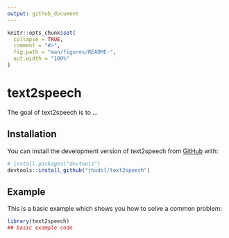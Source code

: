 ```yaml
---
output: github_document
---
```


<!-- README.md is generated from README.Rmd. Please edit that file -->

```r
knitr::opts_chunk$set(
  collapse = TRUE,
  comment = "#>",
  fig.path = "man/figures/README-",
  out.width = "100%"
)
```

# text2speech

<!-- badges: start -->
<!-- badges: end -->

The goal of text2speech is to ...

## Installation

You can install the development version of text2speech from [GitHub](https://github.com/) with:

``` r
# install.packages("devtools")
devtools::install_github("jhudsl/text2speech")
```

## Example

This is a basic example which shows you how to solve a common problem:

```r
library(text2speech)
## basic example code
```

